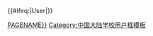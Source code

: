 {{Userbox
  |border-c = #000000
  |border-s = 1
  |id-c     = #FFFFFF
  |id-s     = 12
  |id-fc    = #000000
  |info-c   = #adff2f
  |info-s   = 8
  |info-fc  = black
  |id       = 珠海一中
  |info     = 该用户是[[珠海市第一中学]]校友、学生或者老师
}}
<includeonly>{{#ifeq:{{NAMESPACE}}|User|[[Category:珠海市第一中学维基人|PAGENAME}}]]}}</includeonly>
<noinclude>
{{Documentation}}
[[Category:中国大陆学校用户框模板]]
</noinclude>